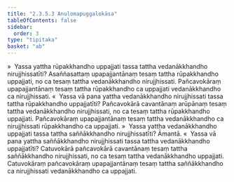 ```yaml
---
title: "2.3.5.3 Anulomapuggalokāsa"
tableOfContents: false
sidebar:
  order: 3
type: "tipitaka"
basket: "ab"
---
```



<DynamicBreadcrumb />

<Division number="189">

<Paragraph number="912">
»  Yassa yattha rūpakkhandho uppajjati tassa tattha vedanākkhandho nirujjhissatīti?
</Paragraph>

<Paragraph number="913">
Asaññasattaṃ upapajjantānaṃ tesaṃ tattha rūpakkhandho uppajjati, no ca tesaṃ tattha vedanākkhandho nirujjhissati. Pañcavokāraṃ upapajjantānaṃ tesaṃ tattha rūpakkhandho ca uppajjati vedanākkhandho ca nirujjhissati.
</Paragraph>

<Paragraph number="914">
«  Yassa vā pana yattha vedanākkhandho nirujjhissati tassa tattha rūpakkhandho uppajjatīti?
</Paragraph>

<Paragraph number="915">
Pañcavokārā cavantānaṃ arūpānaṃ tesaṃ tattha vedanākkhandho nirujjhissati, no ca tesaṃ tattha rūpakkhandho uppajjati. Pañcavokāraṃ upapajjantānaṃ tesaṃ tattha vedanākkhandho ca nirujjhissati rūpakkhandho ca uppajjati.
</Paragraph>

</Division>
<Division number="190">

<Paragraph number="916">
»  Yassa yattha vedanākkhandho uppajjati tassa tattha saññākkhandho nirujjhissatīti? Āmantā.
</Paragraph>

<Paragraph number="917">
«  Yassa vā pana yattha saññākkhandho nirujjhissati tassa tattha vedanākkhandho uppajjatīti?
</Paragraph>

<Paragraph number="918">
Catuvokārā pañcavokārā cavantānaṃ tesaṃ tattha saññākkhandho nirujjhissati, no ca tesaṃ tattha vedanākkhandho uppajjati. Catuvokāraṃ pañcavokāraṃ upapajjantānaṃ tesaṃ tattha saññākkhandho ca nirujjhissati vedanākkhandho ca uppajjati.
</Paragraph>
</Division>